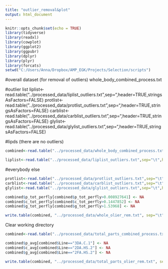 ---
title: "outlier_removal&plot"
output: html_document
---

```{r setup, include=FALSE}
knitr::opts_chunk$set(echo = TRUE)
library(tidyverse)
library(readxl)
library(cowplot)
library(ggplot2)
library(ggpubr)
library(dplyr)
library(plyr)
library(forcats)
setwd("C:/Users/Anna/Dropbox/AMP_EGK/Projects/Selection/scripts")

```

#overall dataset (for removal of outliers)
whole_body_combined_process.txt

#outlier list
liplist<-read.table("../processed_data/liplist_outliers.txt",sep="\t",header=TRUE,stringsAsFactors=FALSE)
protlist<-read.table("../processed_data/protlist_outliers.txt",sep="\t",header=TRUE,stringsAsFactors=FALSE)
carblist<-read.table("../processed_data/carblist_outliers.txt",sep="\t",header=TRUE,stringsAsFactors=FALSE)
glylist<-read.table("../processed_data/glylist_outliers.txt",sep="\t",header=TRUE,stringsAsFactors=FALSE)

#lipds (there are no outliers)
```{r}
combined<-read.table("../processed_data/whole_body_combined_process.txt",sep="\t",header=TRUE,stringsAsFactors=FALSE)

liplist<-read.table("../processed_data/liplist_outliers.txt",sep="\t",header=TRUE,stringsAsFactors=FALSE)

```

#everybody else 
```{r}
protlist<-read.table("../processed_data/protlist_outliers.txt",sep="\t",header=TRUE,stringsAsFactors=FALSE) #3DA.C.1
carblist<-read.table("../processed_data/carblist_outliers.txt",sep="\t",header=TRUE,stringsAsFactors=FALSE)#2DA.HS.2
glylist<-read.table("../processed_data/glylist_outliers.txt",sep="\t",header=TRUE,stringsAsFactors=FALSE)#2FA.HS.2

combined$p_tot_perfly[combined$p_tot_perfly>0.008927641] <- NA
combined$c_tot_perfly[combined$c_tot_perfly>0.1447852] <- NA
combined$g_tot_perfly[combined$g_tot_perfly>1.53968] <- NA

write.table(combined, "../processed_data/whole_olier_rem.txt", sep="\t")#USE THIS
```
Clear working directory
```{r}
combined<-read.table("../processed_data/total_parts_combined_process.txt",sep="\t",header=TRUE,stringsAsFactors=FALSE)#

combined$p_avg[combined$Line=="3DA.C.1"] <- NA
combined$c_avg[combined$Line=="2DA.HS.2"] <- NA
combined$g_avg[combined$Line=="2FA.HS.2"] <- NA

write.table(combined, "../processed_data/total_parts_olier_rem.txt", sep="\t")#USE THIS

```

